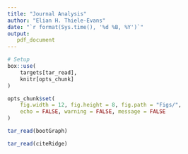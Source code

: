 ```yaml
---
title: "Journal Analysis"
author: "Elian H. Thiele-Evans"
date: "`r format(Sys.time(), '%d %B, %Y')`"
output:
   pdf_document
---
```


```r
# Setup
box::use(
    targets[tar_read],
    knitr[opts_chunk]
)

opts_chunk$set(
    fig.width = 12, fig.height = 8, fig.path = "Figs/",
    echo = FALSE, warning = FALSE, message = FALSE
)
```


```r
tar_read(bootGraph)
```

```r
tar_read(citeRidge)
```